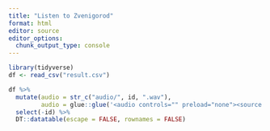 ```yaml
---
title: "Listen to Zvenigorod"
format: html
editor: source
editor_options: 
  chunk_output_type: console
---
```


```r
library(tidyverse)
df <- read_csv("result.csv")

df %>% 
  mutate(audio = str_c("audio/", id, ".wav"),
         audio = glue::glue('<audio controls="" preload="none"><source src="{audio}" type="audio/ogg"></audio> ')) %>% 
  select(-id) %>% 
  DT::datatable(escape = FALSE, rownames = FALSE)
```


